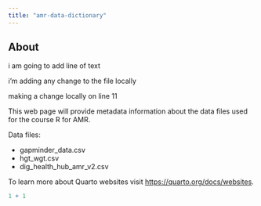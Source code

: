 ```yaml
---
title: "amr-data-dictionary"
---
```


## About

i am going to add line of text

i'm adding any change to the file locally

making a change locally on line 11

This web page will provide metadata information about the data files used for the course R for AMR.

Data files:

-   gapminder_data.csv
-   hgt_wgt.csv
-   dig_health_hub_amr_v2.csv

To learn more about Quarto websites visit <https://quarto.org/docs/websites>.

```r
1 + 1
```
